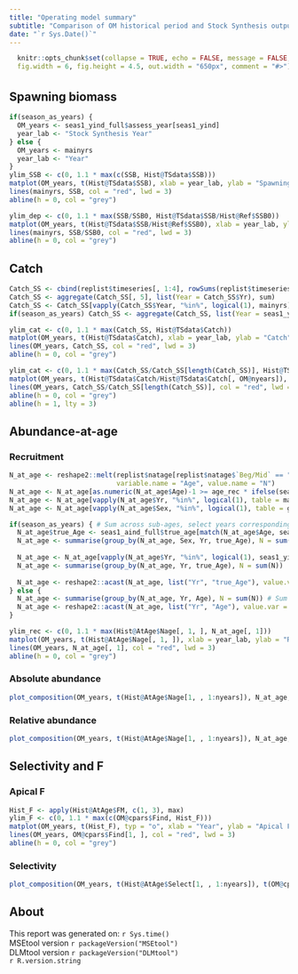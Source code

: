 ```yaml
---
title: "Operating model summary"
subtitle: "Comparison of OM historical period and Stock Synthesis output"
date: "`r Sys.Date()`"
---
```

<style type="text/css">
h1 { /* Header 1 */
  font-size: 24px;
}
</style>

```r
  knitr::opts_chunk$set(collapse = TRUE, echo = FALSE, message = FALSE,
  fig.width = 6, fig.height = 4.5, out.width = "650px", comment = "#>")
```

# {.tabset}

## Spawning biomass

```r
if(season_as_years) {
  OM_years <- seas1_yind_full$assess_year[seas1_yind]
  year_lab <- "Stock Synthesis Year"
} else {
  OM_years <- mainyrs
  year_lab <- "Year"
}
ylim_SSB <- c(0, 1.1 * max(c(SSB, Hist@TSdata$SSB)))
matplot(OM_years, t(Hist@TSdata$SSB), xlab = year_lab, ylab = "Spawning Biomass", ylim = ylim_SSB, pch = 1, col = "black", typ = "o")
lines(mainyrs, SSB, col = "red", lwd = 3)
abline(h = 0, col = "grey")
```

```r
ylim_dep <- c(0, 1.1 * max(SSB/SSB0, Hist@TSdata$SSB/Hist@Ref$SSB0))
matplot(OM_years, t(Hist@TSdata$SSB/Hist@Ref$SSB0), xlab = year_lab, ylab = "Spawning Depletion", ylim = ylim_dep, pch = 1, col = "black", typ = "o")
lines(mainyrs, SSB/SSB0, col = "red", lwd = 3)
abline(h = 0, col = "grey")
```

## Catch

```r
Catch_SS <- cbind(replist$timeseries[, 1:4], rowSums(replist$timeseries[, startsWith(names(replist$timeseries), "dead(B):")], na.rm = TRUE))
Catch_SS <- aggregate(Catch_SS[, 5], list(Year = Catch_SS$Yr), sum)
Catch_SS <- Catch_SS[vapply(Catch_SS$Year, "%in%", logical(1), mainyrs), 2]
if(season_as_years) Catch_SS <- aggregate(Catch_SS, list(Year = seas1_yind_full$true_year), sum)[, 2]

ylim_cat <- c(0, 1.1 * max(Catch_SS, Hist@TSdata$Catch))
matplot(OM_years, t(Hist@TSdata$Catch), xlab = year_lab, ylab = "Catch", ylim = ylim_cat, pch = 1, col = "black", typ = "o")
lines(OM_years, Catch_SS, col = "red", lwd = 3)
abline(h = 0, col = "grey")
```

```r
ylim_cat <- c(0, 1.1 * max(Catch_SS/Catch_SS[length(Catch_SS)], Hist@TSdata$Catch/Hist@TSdata$Catch[, OM@nyears]))
matplot(OM_years, t(Hist@TSdata$Catch/Hist@TSdata$Catch[, OM@nyears]), xlab = year_lab, ylab = "Catch Relative to today", ylim = ylim_cat, pch = 1, col = "black", typ = "o")
lines(OM_years, Catch_SS/Catch_SS[length(Catch_SS)], col = "red", lwd = 3)
abline(h = 0, col = "grey")
abline(h = 1, lty = 3)
```

## Abundance-at-age {.tabset}

### Recruitment

```r
N_at_age <- reshape2::melt(replist$natage[replist$natage$`Beg/Mid` == "B" & replist$natage$Seas == 1, -c(9:11)], list("Area", "Bio_Pattern", "Sex", "BirthSeas", "Platoon", "Morph", "Seas", "Yr"),
                           variable.name = "Age", value.name = "N")
N_at_age <- N_at_age[as.numeric(N_at_age$Age)-1 >= age_rec * ifelse(season_as_years, nseas, 1), ]  # Subset by age >= age_rec
N_at_age <- N_at_age[vapply(N_at_age$Yr, "%in%", logical(1), table = mainyrs), ]  # Subset by year
N_at_age <- N_at_age[vapply(N_at_age$Sex, "%in%", logical(1), table = gender), ] # Subset by gender

if(season_as_years) { # Sum across sub-ages, select years corresponding to true season 1
  N_at_age$true_Age <- seas1_aind_full$true_age[match(N_at_age$Age, seas1_aind_full$assess_age)]
  N_at_age <- summarise(group_by(N_at_age, Sex, Yr, true_Age), N = sum(N))
  
  N_at_age <- N_at_age[vapply(N_at_age$Yr, "%in%", logical(1), seas1_yind_full$assess_year[seas1_yind_full$nseas == 1]), ]
  N_at_age <- summarise(group_by(N_at_age, Yr, true_Age), N = sum(N))
  
  N_at_age <- reshape2::acast(N_at_age, list("Yr", "true_Age"), value.var = "N")
} else {
  N_at_age <- summarise(group_by(N_at_age, Yr, Age), N = sum(N)) # Sum over area, morphs, platoons, sex, etc.
  N_at_age <- reshape2::acast(N_at_age, list("Yr", "Age"), value.var = "N")
}

ylim_rec <- c(0, 1.1 * max(Hist@AtAge$Nage[, 1, ], N_at_age[, 1]))
matplot(OM_years, t(Hist@AtAge$Nage[, 1, ]), xlab = year_lab, ylab = "Recruitment (age 1)", ylim = ylim_rec, pch = 1, col = "black", typ = "o")
lines(OM_years, N_at_age[, 1], col = "red", lwd = 3)
abline(h = 0, col = "grey")
```

### Absolute abundance

```r
plot_composition(OM_years, t(Hist@AtAge$Nage[1, , 1:nyears]), N_at_age, N = NULL, annual_ylab = "Numbers at age", annual_yscale = "raw")
```

### Relative abundance

```r
plot_composition(OM_years, t(Hist@AtAge$Nage[1, , 1:nyears]), N_at_age, N = NULL, annual_ylab = "Proportions at age")
```

## Selectivity and F {.tabset}

### Apical F

```r
Hist_F <- apply(Hist@AtAge$FM, c(1, 3), max)
ylim_F <- c(0, 1.1 * max(c(OM@cpars$Find, Hist_F)))
matplot(OM_years, t(Hist_F), typ = "o", xlab = "Year", ylab = "Apical F", ylim = ylim_F, pch = 1, col = "black")
lines(OM_years, OM@cpars$Find[1, ], col = "red", lwd = 3)
abline(h = 0, col = "grey")
```

### Selectivity 

```r
plot_composition(OM_years, t(Hist@AtAge$Select[1, , 1:nyears]), t(OM@cpars$V[1, , 1:nyears]), N = NULL, annual_ylab = "Selectivity", annual_yscale = "raw")
```

## About

This report was generated on: `r Sys.time()`<br />
MSEtool version `r packageVersion("MSEtool")`<br />
DLMtool version `r packageVersion("DLMtool")`<br />
`r R.version.string`<br />

